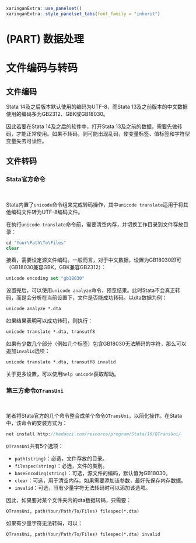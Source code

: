 ```r
xaringanExtra::use_panelset()
xaringanExtra::style_panelset_tabs(font_family = "inherit")
```

# (PART) 数据处理 {-}

# 文件编码与转码 {#StataEncoding}

## 文件编码 {#StataFileEncoding}

Stata 14及之后版本默认使用的编码为UTF-8，而Stata 13及之前版本的中文数据使用的编码多为GB2312、GBK或GB18030。

因此若要在Stata 14及之后的软件中，打开Stata 13及之前的数据，需要先做转码，才能正常使用。如果不转码，则可能出现乱码，使变量标签、值标签和字符型变量失去可读性。

## 文件转码 {#StataTransEncoding .panelset}

### Stata官方命令 {-}

<br>

Stata内置了`unicode`命令组来完成转码操作，其中`unicode translate`适用于将其他编码文件转为UTF-8编码文件。

在执行`unicode translate`命令前，需要清空内存，并切换工作目录到文件存放目录：

```stata
cd "Your\Path\To\Files"
clear
```

接着，需要设定源文件编码。一般而言，对于中文数据，设置为GB18030即可（GB18030兼容GBK，GBK兼容GB2312）：

```stata
unicode encoding set "gb18030"
```

设置完后，可以使用`unicode analyze`命令，预览结果。此时Stata不会真正转码，而是会分析在当前设置下，文件是否能成功转码。以dta数据为例：

```stata
unicode analyze *.dta
```

如果结果表明可以成功转码，则执行：

```stata
unicode translate *.dta, transutf8
```

如果有少数几个部分（例如几个标签）包含GB18030无法解码的字符，那么可以追加`invalid`选项：

```stata
unicode translate *.dta, transutf8 invalid
```

关于更多设置，可以使用`help unicode`获取帮助。

### 第三方命令`QTransUni` {-}

<br>

笔者将Stata官方的几个命令整合成单个命令`QTransUni`，以简化操作。在Stata中，该命令的安装方式为：

```stata
net install http://hedaozi.com/resource/program/Stata/16/QTransUni/
```

`QTransUni`共有5个选项：

- `path(string)`：必选，文件存放的目录。
- `filespec(string)`：必选，文件的类别。
- `baseEncoding(string)`：可选，源文件的编码，默认值为GB18030。
- `clear`：可选，用于清空内存。如果需要添加该参数，最好先保存内存数据。
- `invalid`：可选，当有少量字符无法转码时可以添加该选项。

因此，如果要对某个文件夹内的dta数据转码，只需要：

```stata
QTransUni, path(Your/Path/To/Files) filespec(*.dta)
```

如果有少量字符无法转码，可以：

```stata
QTransUni, path(Your/Path/To/Files) filespec(*.dta) invalid
```
